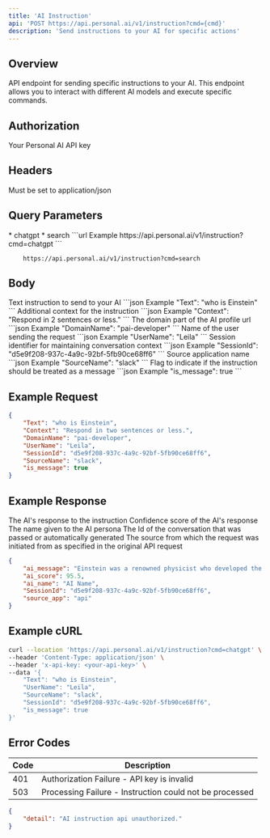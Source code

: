 ```yaml
---
title: 'AI Instruction'
api: 'POST https://api.personal.ai/v1/instruction?cmd={cmd}'
description: 'Send instructions to your AI for specific actions'
---
```


## Overview

API endpoint for sending specific instructions to your AI. This endpoint allows you to interact with different AI models and execute specific commands.

## Authorization
<ParamField header="x-api-key" type="string" required>
  Your Personal AI API key
</ParamField>


## Headers

<ParamField header="Content-Type" type="string" required>
  Must be set to application/json
</ParamField>

## Query Parameters

<ParamField query="cmd" type="string" required>
  * chatgpt
  * search
```url Example
    https://api.personal.ai/v1/instruction?cmd=chatgpt
```

```url Example
    https://api.personal.ai/v1/instruction?cmd=search
```
</ParamField>

## Body

<ParamField body="Text" type="string" required>
  Text instruction to send to your AI
```json Example
    "Text": "who is Einstein"
```
</ParamField>

<ParamField body="Context" type="string" optional>
  Additional context for the instruction
```json Example
    "Context": "Respond in 2 sentences or less."
```
</ParamField>

<ParamField body="DomainName" type="string" required>
  The domain part of the AI profile url
```json Example
    "DomainName": "pai-developer"
```
</ParamField>

<ParamField body="UserName" type="string" optional>
  Name of the user sending the request
```json Example
    "UserName": "Leila"
```
</ParamField>

<ParamField body="SessionId" type="string" optional>
  Session identifier for maintaining conversation context
```json Example
    "SessionId": "d5e9f208-937c-4a9c-92bf-5fb90ce68ff6"
```
</ParamField>

<ParamField body="SourceName" type="string" optional>
  Source application name
```json Example
    "SourceName": "slack"
```
</ParamField>

<ParamField body="is_message" type="boolean" optional>
  Flag to indicate if the instruction should be treated as a message
```json Example
    "is_message": true
```
</ParamField>

## Example Request

```json Example
{
    "Text": "who is Einstein",
    "Context": "Respond in two sentences or less.",
    "DomainName": "pai-developer",
    "UserName": "Leila",
    "SessionId": "d5e9f208-937c-4a9c-92bf-5fb90ce68ff6",
    "SourceName": "slack",
    "is_message": true
}
```

## Example Response

<ResponseField name="ai_message" type="string">
  The AI's response to the instruction
</ResponseField>

<ResponseField name="ai_score" type="number">
  Confidence score of the AI's response
</ResponseField>

<ResponseField name="ai_name" type="string">
  The name given to the AI persona
</ResponseField>

<ResponseField name="SessionId" type="string">
  The Id of the conversation that was passed or automatically generated
</ResponseField>

<ResponseField name="source_app" type="string">
  The source from which the request was initiated from as specified in the original API request
</ResponseField>

```json Example Success Response
{
    "ai_message": "Einstein was a renowned physicist who developed the theory of relativity. He is considered one of the most influential scientists of the 20th century.",
    "ai_score": 95.5,
    "ai_name": "AI Name",
    "SessionId": "d5e9f208-937c-4a9c-92bf-5fb90ce68ff6",
    "source_app": "api"
}
```

## Example cURL

```bash cURL
curl --location 'https://api.personal.ai/v1/instruction?cmd=chatgpt' \
--header 'Content-Type: application/json' \
--header 'x-api-key: <your-api-key>' \
--data '{
    "Text": "who is Einstein",
    "UserName": "Leila",
    "SourceName": "slack",
    "SessionId": "d5e9f208-937c-4a9c-92bf-5fb90ce68ff6",
    "is_message": true
}'
```

## Error Codes

| Code | Description |
| --- | --- |
| 401 | Authorization Failure - API key is invalid |
| 503 | Processing Failure - Instruction could not be processed |

```json Example Error Response
{
    "detail": "AI instruction api unauthorized."
}
```
